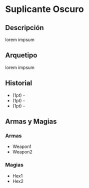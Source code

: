 
# Suplicante Oscuro

<Bleed>
  <Screenshot src={placeholderImage} alt="placeholder" full />
</Bleed>

## Descripción
lorem impsum

## Arquetipo
lorem impsum

## Historial
* (1pt) -
* (1pt) -
* (1pt) -

## Armas y Magias

### Armas
- Weapon1
- Weapon2

### Magias
- Hex1
- Hex2
